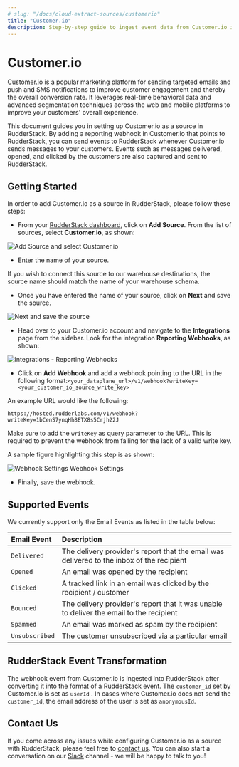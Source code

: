 ```yaml
---
# slug: "/docs/cloud-extract-sources/customerio"
title: "Customer.io"
description: Step-by-step guide to ingest event data from Customer.io into RudderStack
---
```


# Customer.io

[Customer.io](https://customer.io/) is a popular marketing platform for sending targeted emails and push and SMS notifications to improve customer engagement and thereby the overall conversion rate. It leverages real-time behavioral data and advanced segmentation techniques across the web and mobile platforms to improve your customers' overall experience.

This document guides you in setting up Customer.io as a source in RudderStack. By adding a reporting webhook in Customer.io that points to RudderStack, you can send events to RudderStack whenever Customer.io sends messages to your customers. Events such as messages delivered, opened, and clicked by the customers are also captured and sent to RudderStack.

## Getting Started

In order to add Customer.io as a source in RudderStack, please follow these steps:

- From your [RudderStack dashboard](https://app.rudderlabs.com/), click on **Add Source**. From the list of sources, select **Customer.io**, as shown:

<!--<img src="../../images/assets/image (20) (1).png" />-->

<img
  src="../../images/assets/image (20) (1).png"
  alt="Add Source and select Customer.io"
/>

- Enter the name of your source.

<div class="infoBlock">

If you wish to connect this source to our warehouse destinations, the source name should match the name of your warehouse schema.

</div>

- Once you have entered the name of your source, click on **Next** and save the source.

<!-- <img src="../../images/assets/image (61).png" />-->

<img src="../../images/assets/image (61).png" alt="Next and save the source" />

- Head over to your Customer.io account and navigate to the **Integrations** page from the sidebar. Look for the integration **Reporting Webhooks**, as shown:

<!--<img src="../../images/assets/image (62).png" />-->

<img
  src="../../images/assets/image (62).png"
  alt="Integrations - Reporting Webhooks"
/>

- Click on **Add Webhook** and add a webhook pointing to the URL in the following format:`<your_dataplane_url>/v1/webhook?writeKey=<your_customer_io_source_write_key>`

An example URL would like the following:

```http
https://hosted.rudderlabs.com/v1/webhook?writeKey=1bCenS7ynqHh8ETX8s5Crjh22J
```

<div class="warningBlock">

Make sure to add the <code class="inline-code">writeKey</code> as query parameter to the URL. This is required to prevent the webhook from failing for the lack of a valid write key.

</div>

A sample figure highlighting this step is as shown:

<!-- <img src="../../images/assets/image (30).png" /> <span class="imageTitle" >Webhook Settings</span> -->

<img src="../../images/assets/image (30).png" alt="Webhook Settings" />
<span class="imageTitle">Webhook Settings</span>

- Finally, save the webhook.

## Supported Events

We currently support only the Email Events as listed in the table below:

| **Email Event** | **Description**                                                                           |
| :-------------- | :---------------------------------------------------------------------------------------- |
| `Delivered`     | The delivery provider's report that the email was delivered to the inbox of the recipient |
| `Opened`        | An email was opened by the recipient                                                      |
| `Clicked`       | A tracked link in an email was clicked by the recipient / customer                        |
| `Bounced`       | The delivery provider's report that it was unable to deliver the email to the recipient   |
| `Spammed`       | An email was marked as spam by the recipient                                              |
| `Unsubscribed`  | The customer unsubscribed via a particular email                                          |

## RudderStack Event Transformation

The webhook event from Customer.io is ingested into RudderStack after converting it into the format of a RudderStack event. The `customer_id` set by Customer.io is set as `userId` . In cases where Customer.io does not send the `customer_id`, the email address of the user is set as `anonymousId`.

## Contact Us

If you come across any issues while configuring Customer.io as a source with RudderStack, please feel free to [contact us](mailto:%20docs@rudderstack.com). You can also start a conversation on our [Slack](https://rudderstack.com/join-rudderstack-slack-community) channel - we will be happy to talk to you!
